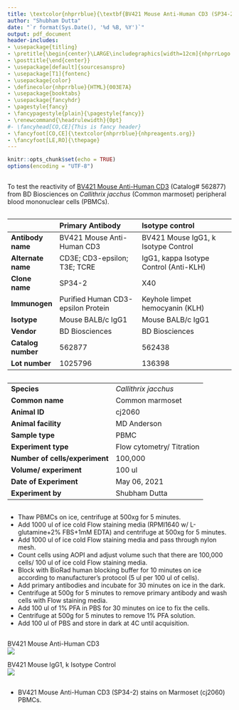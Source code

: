 ```yaml
---
title: \textcolor{nhprrblue}{\textbf{BV421 Mouse Anti-Human CD3 (SP34-2)}}
author: "Shubham Dutta"
date: "`r format(Sys.Date(), '%d %B, %Y')`"
output: pdf_document
header-includes:
- \usepackage{titling}
- \pretitle{\begin{center}\LARGE\includegraphics[width=12cm]{nhprrLogo.png}\\[\bigskipamount]}
- \posttitle{\end{center}}
- \usepackage[default]{sourcesanspro}
- \usepackage[T1]{fontenc}
- \usepackage{color}
- \definecolor{nhprrblue}{HTML}{003E7A}
- \usepackage{booktabs}
- \usepackage{fancyhdr}
- \pagestyle{fancy}
- \fancypagestyle{plain}{\pagestyle{fancy}}
- \renewcommand{\headrulewidth}{0pt}
#- \fancyhead[CO,CE]{This is fancy header}
- \fancyfoot[CO,CE]{\textcolor{nhprrblue}{nhpreagents.org}}
- \fancyfoot[LE,RO]{\thepage}
---
```

```r
knitr::opts_chunk$set(echo = TRUE)
options(encoding = "UTF-8")
```

## \textcolor{nhprrblue}{Goal}
To test the reactivity of [BV421 Mouse Anti-Human CD3](https://www.bdbiosciences.com/en-us/products/reagents/flow-cytometry-reagents/research-reagents/single-color-antibodies-ruo/bv421-mouse-anti-human-cd3.562877) (Catalog# 562877) from BD Biosciences on *Callithrix jacchus* (Common marmoset) peripheral blood mononuclear cells (PBMCs).


## \textcolor{nhprrblue}{Antibodies}
|                  | **Primary Antibody**             | **Isotype control**                  |
|------------------|:---------------------------------|:-------------------------------------|
|**Antibody name** |BV421 Mouse Anti-Human CD3        |BV421 Mouse IgG1, k Isotype Control   |
|**Alternate name**|CD3E; CD3-epsilon; T3E; TCRE      |IgG1, kappa Isotype Control (Anti-KLH)|
|**Clone name**    |SP34-2                            |X40                                   |
|**Immunogen**     |Purified Human CD3-epsilon Protein|Keyhole limpet hemocyanin (KLH)       |
|**Isotype**       |Mouse BALB/c IgG1                 |Mouse BALB/c IgG1                     |
|**Vendor**        |BD Biosciences                    |BD Biosciences                        |
|**Catalog number**|562877                            |562438                                |
|**Lot number**    |1025796                           |136398                                |

## \textcolor{nhprrblue}{Experiment Information}
|                                |                           |
|--------------------------------|---------------------------|
|**Species**                     |*Callithrix jacchus*       |
|**Common name**                 |Common marmoset            |
|**Animal ID**                   |cj2060                     |
|**Animal facility**             |MD Anderson                |
|**Sample type**                 |PBMC                       |
|**Experiment type**             |Flow cytometry/ Titration  |
|**Number of cells/experiment**  |100,000                    |
|**Volume/ experiment**          |100 ul                     |
|**Date of Experiment**          |May 06, 2021               |
|**Experiment by**               |Shubham Dutta              |
\newpage
## \textcolor{nhprrblue}{Protocol}
* Thaw PBMCs on ice, centrifuge at 500xg for 5 minutes.
* Add 1000 ul of ice cold Flow staining media (RPMI1640 w/ L-glutamine+2% FBS+1mM EDTA) and centrifuge at 500xg for 5 minutes.
* Add 1000 ul of ice cold Flow staining media and pass through nylon mesh.
* Count cells using AOPI and adjust volume such that there are 100,000 cells/ 100 ul of ice cold Flow staining media.
* Block with BioRad human blocking buffer for 10 minutes on ice according to manufacturer's protocol (5 ul per 100 ul of cells).
* Add primary antibodies and incubate for 30 minutes on ice in the dark.
* Centrifuge at 500g for 5 minutes to remove primary antibody and wash cells with Flow staining media.
* Add 100 ul of 1% PFA in PBS for 30 minutes on ice to fix the cells.
* Centrifuge at 500g for 5 minutes to remove 1% PFA solution.
* Add 100 ul of PBS and store in dark at 4C until acquisition.

## \textcolor{nhprrblue}{Results}

BV421 Mouse Anti-Human CD3  
![](cd3.PNG)

BV421 Mouse IgG1, k Isotype Control  
![](iso.PNG)

## \textcolor{nhprrblue}{Conclusion}
* BV421 Mouse Anti-Human CD3 (SP34-2) stains on Marmoset (cj2060) PBMCs.